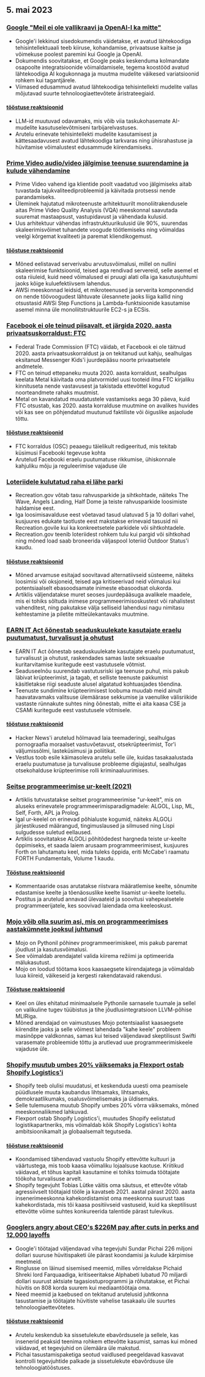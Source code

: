 

<CallToAction />

<Steps>

## 5. mai 2023

### [Google "Meil ei ole vallikraavi ja OpenAI-l ka mitte"](https://www.semianalysis.com/p/google-we-have-no-moat-and-neither)

- Google'i lekkinud sisedokumendis väidetakse, et avatud lähtekoodiga tehisintellektuaali teeb kiiruse, kohandamise, privaatsuse kaitse ja võimekuse poolest paremini kui Google ja OpenAI.
- Dokumendis soovitatakse, et Google peaks keskenduma kolmandate osapoolte integratsioonide võimaldamisele, tegema koostööd avatud lähtekoodiga AI kogukonnaga ja muutma mudelite väikesed variatsioonid rohkem kui tagantjärele.
- Viimased edusammud avatud lähtekoodiga tehisintellekti mudelite vallas mõjutavad suurte tehnoloogiaettevõtete äristrateegiaid.

#### [tööstuse reaktsioonid](http://news.ycombinator.com/item?id=35813322)

- LLM-id muutuvad odavamaks, mis võib viia taskukohasemate AI-mudelite kasutuselevõtmiseni tarbijarelvastuses.
- Arutelu erinevate tehisintellekti mudelite kasutamisest ja kättesaadavusest avatud lähtekoodiga tarkvaras ning ühisrahastuse ja hüvitamise võimalustest edusammude kiirendamiseks.

### [Prime Video audio/video jälgimise teenuse suurendamine ja kulude vähendamine](https://www.primevideotech.com/video-streaming/scaling-up-the-prime-video-audio-video-monitoring-service-and-reducing-costs-by-90)

- Prime Video vahend iga klientide poolt vaadatud voo jälgimiseks aitab tuvastada tajukvaliteediprobleemid ja käivitada protsessi nende parandamiseks.
- Üleminek hajutatud mikroteenuste arhitektuurilt monoliitrakendusele aitas Prime Video Quality Analysis (VQA) meeskonnal saavutada suuremat mastaapsust, vastupidavust ja vähendada kulusid.
- Uus arhitektuur vähendas infrastruktuurikulusid üle 90%, suurendas skaleerimisvõimet tuhandete voogude töötlemiseks ning võimaldas veelgi kõrgemat kvaliteeti ja paremat kliendikogemust.

#### [tööstuse reaktsioonid](http://news.ycombinator.com/item?id=35811741)

- Mõned eelistavad serverivabu arvutusvõimalusi, millel on nullini skaleerimise funktsioonid, teised aga rendivad servereid, selle asemel et osta riiuleid, kuid need võimalused ei pruugi alati olla iga kasutusjuhtumi jaoks kõige kuluefektiivsem lahendus.
- AWSi meeskonnad leidsid, et mikroteenused ja serverita komponendid on nende töövoogudest lähtuvate ülesannete jaoks liiga kallid ning otsustasid AWSi Step Functions ja Lambda-funktsioonide kasutamise asemel minna üle monoliitstruktuurile EC2-s ja ECSis.

### [Facebook ei ole teinud piisavalt, et järgida 2020. aasta privaatsuskorraldust: FTC](https://arstechnica.com/tech-policy/2023/05/ftc-says-facebook-violated-privacy-order-proposes-ban-on-monetizing-youth-data/)

- Federal Trade Commission (FTC) väidab, et Facebook ei ole täitnud 2020. aasta privaatsuskorraldust ja on tekitanud uut kahju, sealhulgas eksitanud Messenger Kids'i juurdepääsu noorte privaatsetele andmetele.
- FTC on teinud ettepaneku muuta 2020. aasta korraldust, sealhulgas keelata Metal käivitada oma platvormidel uusi tooteid ilma FTC kirjaliku kinnituseta nende vastavusest ja takistada ettevõttel kogutud noorteandmete rahaks muutmist.
- Metal on kavandatud muudatustele vastamiseks aega 30 päeva, kuid FTC otsustab, kas 2020. aasta korralduse muutmine on avalikes huvides või kas see on põhjendatud muutunud faktiliste või õiguslike asjaolude tõttu.

#### [tööstuse reaktsioonid](http://news.ycombinator.com/item?id=35814081)

- FTC korraldus (OSC) peaaegu täielikult redigeeritud, mis tekitab küsimusi Facebooki tegevuse kohta
- Arutelud Facebooki eraelu puutumatuse rikkumise, ühiskonnale kahjuliku mõju ja reguleerimise vajaduse üle

### [Loteriidele kulutatud raha ei lähe parki](https://outdoorstatus.com/articles/recreation-gov-lottery-fees/)

- Recreation.gov võtab tasu rahvusparkide ja sihtkohtade, näiteks The Wave, Angels Landing, Half Dome ja teiste rahvusparkide loosimiste haldamise eest.
- Iga loosimisavalduse eest võetavad tasud ulatuvad 5 ja 10 dollari vahel, kusjuures edukate taotluste eest makstakse erinevaid tasusid nii Recreation.govile kui ka konkreetsetele parkidele või sihtkohtadele.
- Recreation.gov teenib loteriidest rohkem tulu kui pargid või sihtkohad ning mõned load saab broneerida väljaspool loteriid Outdoor Status'i kaudu.

#### [tööstuse reaktsioonid](http://news.ycombinator.com/item?id=35809570)

- Mõned arvamuse esitajad soovitavad alternatiivseid süsteeme, näiteks loosimisi või oksjoneid, teised aga kritiseerivad neid võimalusi kui potentsiaalselt ebasoodsamate inimeste ebasoodsat olukorda.
- Artiklis väljendatakse muret seoses juurdepääsuga avalikele maadele, mis ei tohiks sõltuda inimese programmeerimisoskustest või rahalistest vahenditest, ning pakutakse välja selliseid lahendusi nagu nimitasu kehtestamine ja piletite mitteülekantavaks muutmine.

### [EARN IT Act õõnestab seaduskuulekate kasutajate eraelu puutumatust, turvalisust ja ohutust](https://techfreedom.org/earn-it-act-remains-a-threat-to-liberty-security-safety-of-children/)

- EARN IT Act õõnestab seaduskuulekate kasutajate eraelu puutumatust, turvalisust ja ohutust, raskendades samas laste seksuaalse kuritarvitamise kuritegude eest vastutusele võtmist.
- Seaduseelnõu suurendab vastutusriski iga teenuse puhul, mis pakub läbivat krüpteerimist, ja tagab, et selliste teenuste pakkumist käsitletakse riigi seaduste alusel algatatud kohtuasjades tõendina.
- Teenuste sundimine krüpteerimisest loobuma muudab meid ainult haavatavamaks valitsuse ülemäärase sekkumise ja vaenulike välisriikide vastaste rünnakute suhtes ning õõnestab, mitte ei aita kaasa CSE ja CSAMi kuritegude eest vastutusele võtmisele.

#### [tööstuse reaktsioonid](http://news.ycombinator.com/item?id=35814113)

- Hacker News'i arutelud hõlmavad laia teemaderingi, sealhulgas pornograafia moraalset vastuvõetavust, otsekrüpteerimist, Tor'i väljumissõlmi, lasteküsimusi ja poliitikat.
- Vestlus toob esile käimasoleva arutelu selle üle, kuidas tasakaalustada eraelu puutumatuse ja turvalisuse probleeme digiajastul, sealhulgas otsekohalduse krüpteerimise rolli kriminaaluurimises.

### [Seitse programmeerimise ur-keelt (2021)](https://madhadron.com/programming/seven_ur_languages.html)

- Artiklis tutvustatakse seitset programmeerimise "ur-keelt", mis on aluseks erinevatele programmeerimisparadigmadele: ALGOL, Lisp, ML, Self, Forth, APL ja Prolog.
- Igal ur-keelel on erinevad põhialuste kogumid, näiteks ALGOLi järjestikused määrangud, tingimuslaused ja silmused ning Lispi sulgudesse suletud eellaused.
- Artiklis soovitatakse ALGOLi põhitõdedest hargneda teiste ur-keelte õppimiseks, et saada laiem arusaam programmeerimisest, kusjuures Forth on lahutamatu keel, mida tuleks õppida, eriti McCabe'i raamatu FORTH Fundamentals, Volume 1 kaudu.

#### [Tööstuse reaktsioonid](http://news.ycombinator.com/item?id=35813496)

- Kommentaaride osas arutatakse riistvara määratlemise keelte, sõnumite edastamise keelte ja tõenäosuslike keelte lisamist ur-keelte loetellu.
- Postitus ja arutelud annavad ülevaateid ja soovitusi vahepealsetele programmeerijatele, kes soovivad laiendada oma keeleoskust.

### [Mojo võib olla suurim asi, mis on programmeerimises aastakümnete jooksul juhtunud](https://www.fast.ai/posts/2023-05-03-mojo-launch.html)

- Mojo on Pythonil põhinev programmeerimiskeel, mis pakub paremat jõudlust ja kasutusvõimalusi.
- See võimaldab arendajatel valida kiirema režiimi ja optimeerida mälukasutust.
- Mojo on loodud töötama koos kaasaegsete kiirendajatega ja võimaldab luua kiireid, väikeseid ja kergesti rakendatavaid rakendusi.

#### [Tööstuse reaktsioonid](http://news.ycombinator.com/item?id=35809658)

- Keel on üles ehitatud minimaalsele Pythonile sarnasele tuumale ja sellel on valikuline tugev tüübistus ja tihe jõudlusintegratsioon LLVM-põhise MLIRiga.
- Mõned arendajad on vaimustuses Mojo potentsiaalist kaasaegsete kiirendite jaoks ja selle võimest lahendada "kahe keele" probleem masinõppe valdkonnas, samas kui teised väljendavad skeptilisust Swifti varasemate probleemide tõttu ja arutlevad uue programmeerimiskeele vajaduse üle.

### [Shopify muutub umbes 20% väiksemaks ja Flexport ostab Shopify Logistics'i](https://news.shopify.com/important-team-and-business-changes)

- Shopify teeb olulisi muudatusi, et keskenduda uuesti oma peamisele püüdlusele muuta kaubandus lihtsamaks, lihtsamaks, demokraatlikumaks, osalusvõimelisemaks ja üldisemaks.
- Selle tulemusena muutub Shopify umbes 20% võrra väiksemaks, mõned meeskonnaliikmed lahkuvad.
- Flexport ostab Shopify Logistics'i, muutudes Shopify eelistatud logistikapartneriks, mis võimaldab kõik Shopify Logistics'i kohta ambitsioonikamalt ja globaalsemalt tegutseda.

#### [tööstuse reaktsioonid](http://news.ycombinator.com/item?id=35813763)

- Koondamised tähendavad vastuolu Shopify ettevõtte kultuuri ja väärtustega, mis toob kaasa võimaliku lojaalsuse kaotuse. Kriitikud väidavad, et tõhus kapitali kasutamine ei tohiks toimuda töötajate töökoha turvalisuse arvelt.
- Shopify tegevjuht Tobias Lütke väitis oma säutsus, et ettevõte võtab agressiivselt töötajaid tööle ja kavatseb 2021. aastal pärast 2020. aasta insenerimeeskonna kahekordistamist oma meeskonna suurust taas kahekordistada, mis tõi kaasa positiivseid vastuseid, kuid ka skeptilisust ettevõtte võime suhtes konkureerida talentide pärast tulevikus.

### [Googlers angry about CEO's $226M pay after cuts in perks and 12,000 layoffs](https://arstechnica.com/tech-policy/2023/05/googlers-angry-about-ceos-226m-pay-after-cuts-in-perks-and-12000-layoffs/)

- Google'i töötajad väljendavad viha tegevjuhi Sundar Pichai 226 miljoni dollari suuruse hüvitispaketi üle pärast koondamisi ja kulude kärpimise meetmeid.
- Ringlusse on läinud sisemised meemid, milles võrreldakse Pichaid Shreki lord Farquaadiga, kritiseeritakse Alphabeti lubatud 70 miljardi dollari suurust aktsiate tagasiostuprogrammi ja rõhutatakse, et Pichai hüvitis on 808 korda suurem kui mediaantöötaja oma.
- Need meemid ja kaebused on tekitanud arutelusid juhtkonna tasustamise ja töötajate hüvitiste vahelise tasakaalu üle suurtes tehnoloogiaettevõtetes.

#### [tööstuse reaktsioonid](http://news.ycombinator.com/item?id=35821927)

- Arutelu keskendub ka sissetulekute ebavõrdsusele ja sellele, kas insenerid peaksid teenima rohkem ettevõtte kasumist, samas kui mõned väidavad, et tegevjuhid on ülemäära üle makstud.
- Pichai tasustamispaketiga seotud vaidlused peegeldavad kasvavat kontrolli tegevjuhtide palkade ja sissetulekute ebavõrdsuse üle tehnoloogiatööstuses.

</Steps>
